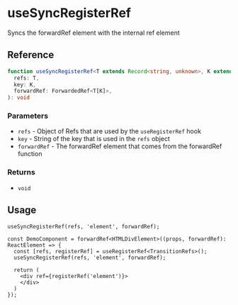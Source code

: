 
<Meta
  title="useSyncRegisterRef/docs"
/>

# useSyncRegisterRef

Syncs the forwardRef element with the internal ref element

## Reference

```ts
function useSyncRegisterRef<T extends Record<string, unknown>, K extends keyof T>(
  refs: T,
  key: K,
  forwardRef: ForwardedRef<T[K]>,
): void
```

### Parameters

* `refs` - Object of Refs that are used by the `useRegisterRef` hook
* `key` - String of the key that is used in the `refs` object
* `forwardRef` - The forwardRef element that comes from the forwardRef function

### Returns

* `void`

## Usage

```tsx
useSyncRegisterRef(refs, 'element', forwardRef);
````

```tsx
const DemoComponent = forwardRef<HTMLDivElement>((props, forwardRef): ReactElement => {
  const [refs, registerRef] = useRegisterRef<TransitionRefs>();
  useSyncRegisterRef(refs, 'element', forwardRef);

  return (
    <div ref={registerRef('element')}>
    </div>
  )
});
```

